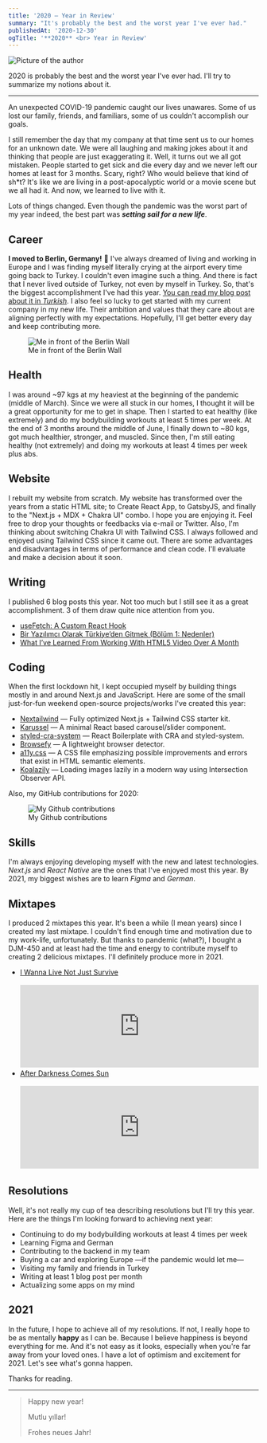 ```yaml
---
title: '2020 — Year in Review'
summary: "It's probably the best and the worst year I've ever had."
publishedAt: '2020-12-30'
ogTitle: '**2020** <br> Year in Review'
---
```


<div style={{ marginBottom: '1.75rem' }}>
  <img src="/images/2020.jpg" alt="Picture of the author" width={800} height={400} />
</div>

2020 is probably the best and the worst year I've ever had. I'll try to summarize my notions about it.

---

An unexpected COVID-19 pandemic caught our lives unawares. Some of us lost our family, friends, and familiars, some of
us couldn't accomplish our goals.

I still remember the day that my company at that time sent us to our homes for an unknown date. We were all laughing and
making jokes about it and thinking that people are just exaggerating it. Well, it turns out we all got mistaken. People
started to get sick and die every day and we never left our homes at least for 3 months. Scary, right? Who would believe
that kind of sh\*t? It's like we are living in a post-apocalyptic world or a movie scene but we all had it. And now, we
learned to live with it.

Lots of things changed. Even though the pandemic was the worst part of my year indeed, the best part was _**setting sail
for a new life**_.

## Career

**I moved to Berlin, Germany!** 🥳 I've always dreamed of living and working in Europe and I was finding myself
literally crying at the airport every time going back to Turkey. I couldn't even imagine such a thing. And there is fact
that I never lived outside of Turkey, not even by myself in Turkey. So, that's the biggest accomplishment I've had this
year. [You can read my blog post about it in _Turkish_](/bir-yazilimci-olarak-turkiyeden-gitmek-bolum-1-nedenler). I
also feel so lucky to get started with my current company in my new life. Their ambition and values that they care about
are aligning perfectly with my expectations. Hopefully, I'll get better every day and keep contributing more.

<figure>
  <img src="/images/me_in_front_of_berlin_wall.jpg" alt="Me in front of the Berlin Wall" height={500} width={800} />
  <figcaption>Me in front of the Berlin Wall</figcaption>
</figure>

## Health

I was around ~97 kgs at my heaviest at the beginning of the pandemic (middle of March). Since we were all stuck in our
homes, I thought it will be a great opportunity for me to get in shape. Then I started to eat healthy (like extremely)
and do my bodybuilding workouts at least 5 times per week. At the end of 3 months around the middle of June, I finally
down to ~80 kgs, got much healthier, stronger, and muscled. Since then, I'm still eating healthy (not extremely) and
doing my workouts at least 4 times per week plus abs.

## Website

I rebuilt my website from scratch. My website has transformed over the years from a static HTML site; to Create React
App, to GatsbyJS, and finally to the "Next.js + MDX + Chakra UI" combo. I hope you are enjoying it. Feel free to drop
your thoughts or feedbacks via e-mail or Twitter. Also, I'm thinking about switching Chakra UI with Tailwind CSS. I
always followed and enjoyed using Tailwind CSS since it came out. There are some advantages and disadvantages in terms
of performance and clean code. I'll evaluate and make a decision about it soon.

## Writing

I published 6 blog posts this year. Not too much but I still see it as a great accomplishment. 3 of them draw quite nice
attention from you.

- [useFetch: A Custom React Hook](/writing/useFetch-react-hook)
- [Bir Yazılımcı Olarak Türkiye’den Gitmek (Bölüm 1: Nedenler)](/writing/bir-yazilimci-olarak-turkiyeden-gitmek-bolum-1-nedenler)
- [What I’ve Learned From Working With HTML5 Video Over A Month](/writing/what-i-have-learned-from-working-with-html5-video-over-a-month)

## Coding

When the first lockdown hit, I kept occupied myself by building things mostly in and around Next.js and JavaScript. Here
are some of the small just-for-fun weekend open-source projects/works I've created this year:

- [Nextailwind](https://github.com/suyalcinkaya/nextailwind) — Fully optimized Next.js + Tailwind CSS starter kit.
- [Karussel](https://github.com/suyalcinkaya/karussel) — A minimal React based carousel/slider component.
- [styled-cra-system](https://github.com/suyalcinkaya/styled-cra-system) — React Boilerplate with CRA and styled-system.
- [Browsefy](https://github.com/suyalcinkaya/browsefy) — A lightweight browser detector.
- [a11y.css](https://github.com/suyalcinkaya/a11y.css) — A CSS file emphasizing possible improvements and errors that
  exist in HTML semantic elements.
- [Koalazily](https://github.com/suyalcinkaya/koalazily) — Loading images lazily in a modern way using Intersection
  Observer API.

Also, my GitHub contributions for 2020:

<figure>
  <img src="/images/github-contributions.png" alt="My Github contributions" height={270} width={1448} />
  <figcaption>My Github contributions</figcaption>
</figure>

## Skills

I'm always enjoying developing myself with the new and latest technologies. _Next.js_ and _React Native_ are the ones
that I've enjoyed most this year. By 2021, my biggest wishes are to learn _Figma_ and _German_.

## Mixtapes

I produced 2 mixtapes this year. It's been a while (I mean years) since I created my last mixtape. I couldn't find
enough time and motivation due to my work-life, unfortunately. But thanks to pandemic (what?), I bought a DJM-450 and at
least had the time and energy to contribute myself to creating 2 delicious mixtapes. I'll definitely produce more
in 2021.

- [I Wanna Live Not Just Survive](https://soundcloud.com/jagerman/i-wanna-live-not-just-survive)
  <br />
  <br />
  <iframe
    width="100%"
    height="166"
    scrolling="no"
    frameBorder="no"
    allow="autoplay"
    src="https://w.soundcloud.com/player/?url=https%3A//api.soundcloud.com/tracks/840783349&color=%23ff5500&auto_play=false&hide_related=false&show_comments=true&show_user=true&show_reposts=false&show_teaser=true"
  ></iframe>
- [After Darkness Comes Sun](https://soundcloud.com/jagerman/after-darkness-comes-sun)
  <br />
  <br />
  <iframe
    width="100%"
    height="166"
    scrolling="no"
    frameBorder="no"
    allow="autoplay"
    src="https://w.soundcloud.com/player/?url=https%3A//api.soundcloud.com/tracks/799879534&color=%23ff5500&auto_play=false&hide_related=false&show_comments=true&show_user=true&show_reposts=false&show_teaser=true"
  ></iframe>

## Resolutions

Well, it's not really my cup of tea describing resolutions but I'll try this year. Here are the things I'm looking
forward to achieving next year:

- Continuing to do my bodybuilding workouts at least 4 times per week
- Learning Figma and German
- Contributing to the backend in my team
- Buying a car and exploring Europe —if the pandemic would let me—
- Visiting my family and friends in Turkey
- Writing at least 1 blog post per month
- Actualizing some apps on my mind

## 2021

In the future, I hope to achieve all of my resolutions. If not, I really hope to be as mentally **happy** as I can be.
Because I believe happiness is beyond everything for me. And it's not easy as it looks, especially when you're far away
from your loved ones. I have a lot of optimism and excitement for 2021. Let's see what's gonna happen.

Thanks for reading.

---

> Happy new year!
>
> Mutlu yıllar!
>
> Frohes neues Jahr!
